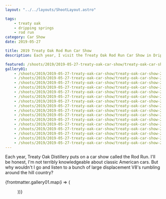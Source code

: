 ```yaml
---
layout: "../../layouts/ShootLayout.astro"

tags:
    - treaty oak
    - dripping springs
    - rod run
category: Car Show
date: 2019-05-27

title: 2019 Treaty Oak Rod Run Car Show
description: Each year, I visit the Treaty Oak Rod Run Car Show in Dripping Springs, TX

featured: /shoots/2019/2019-05-27-treaty-oak-car-show/treaty-oak-car-show-2019_005.jpeg
gallery01:
    - /shoots/2019/2019-05-27-treaty-oak-car-show/treaty-oak-car-show-2019_001.jpeg
    - /shoots/2019/2019-05-27-treaty-oak-car-show/treaty-oak-car-show-2019_002.jpeg
    - /shoots/2019/2019-05-27-treaty-oak-car-show/treaty-oak-car-show-2019_003.jpeg
    - /shoots/2019/2019-05-27-treaty-oak-car-show/treaty-oak-car-show-2019_004.jpeg
    - /shoots/2019/2019-05-27-treaty-oak-car-show/treaty-oak-car-show-2019_005.jpeg
    - /shoots/2019/2019-05-27-treaty-oak-car-show/treaty-oak-car-show-2019_006.jpeg
    - /shoots/2019/2019-05-27-treaty-oak-car-show/treaty-oak-car-show-2019_007.jpeg
    - /shoots/2019/2019-05-27-treaty-oak-car-show/treaty-oak-car-show-2019_008.jpeg
    - /shoots/2019/2019-05-27-treaty-oak-car-show/treaty-oak-car-show-2019_009.jpeg
    - /shoots/2019/2019-05-27-treaty-oak-car-show/treaty-oak-car-show-2019_010.jpeg
    - /shoots/2019/2019-05-27-treaty-oak-car-show/treaty-oak-car-show-2019_011.jpeg
    - /shoots/2019/2019-05-27-treaty-oak-car-show/treaty-oak-car-show-2019_012.jpeg
    - /shoots/2019/2019-05-27-treaty-oak-car-show/treaty-oak-car-show-2019_013.jpeg
    - /shoots/2019/2019-05-27-treaty-oak-car-show/treaty-oak-car-show-2019_014.jpeg
    - /shoots/2019/2019-05-27-treaty-oak-car-show/treaty-oak-car-show-2019_015.jpeg
    - /shoots/2019/2019-05-27-treaty-oak-car-show/treaty-oak-car-show-2019_016.jpeg
---
```



Each year, Treaty Oak Distillery puts on a car show called the Rod Run. I'll be honest, I'm not terribly knowledgeable about classic American cars. But why wouldn't I go and listen to a bunch of large displacement V8's rumbling around the hill country?

{frontmatter.gallery01.map(i => (<Figure src={i} />))}
